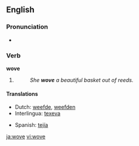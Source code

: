 ==English==

===Pronunciation===
*{{IPA|/'wəʊv/}}
*:{{rhymes|əʊv}}

===Verb===
'''wove'''

# {{simple past of|[[weave]]}}
#:''She '''wove''' a beautiful basket out of reeds.'' 

====Translations====
{{trans-top|simple past of ''to weave''}}
*Dutch: [[weefde]], [[weefden]]
*Interlingua: [[texeva]]
{{trans-mid}}
*Spanish: [[tejía]]
{{trans-bottom}}

[[ja:wove]]
[[vi:wove]]